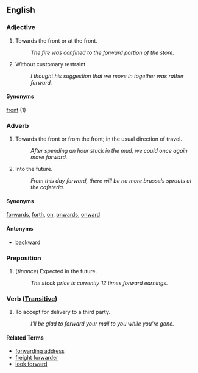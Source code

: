 ==English==

===Adjective===
# Towards the front or at the front.
#: ''The fire was confined to the forward portion of the store.''
# Without customary restraint
#: ''I thought his suggestion that we move in together was rather forward.''

====Synonyms====
[[front]] (1)

===Adverb===
# Towards the front or from the front; in the usual direction of travel.
#: ''After spending an hour stuck in the mud, we could once again move forward.''
# Into the future.
#: ''From this day forward, there will be no more brussels sprouts at the cafeteria.''

====Synonyms====
[[forwards]], [[forth]], [[on]], [[onwards]], [[onward]]

====Antonyms====
* [[backward]]

===Preposition===
# (''finance'') Expected in the future.
#: ''The stock price is currently 12 times forward earnings.''

===Verb ([[Transitive]])===
# To accept for delivery to a third party.
#: ''I'll be glad to forward your mail to you while you're gone.''

====Related Terms====

* [[forwarding address]]
* [[freight forwarder]]
* [[look forward]]